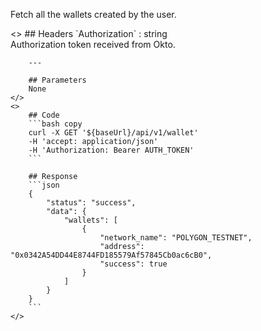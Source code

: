 
Fetch all the wallets created by the user.

<ColumnLayout>
    <>
        ## Headers
        `Authorization` : string <br />
        Authorization token received from Okto.

        ---
        
        ## Parameters
        None
    </>
    <>
        ## Code
        ```bash copy
        curl -X GET '${baseUrl}/api/v1/wallet' 
        -H 'accept: application/json' 
        -H 'Authorization: Bearer AUTH_TOKEN'
        ```

        ## Response
        ```json
        {
            "status": "success",
            "data": {
                "wallets": [
                    {
                        "network_name": "POLYGON_TESTNET",
                        "address": "0x0342A54DD44E8744FD185579Af57845Cb0ac6cB0",
                        "success": true
                    }
                ]
            }
        }
        ```
    </>
</ColumnLayout>